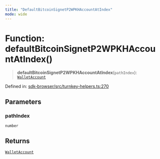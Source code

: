 ```yaml
---
title: "DefaultBitcoinSignetP2WPKHAccountAtIndex"
mode: wide
---
```

  
# Function: defaultBitcoinSignetP2WPKHAccountAtIndex()

> **defaultBitcoinSignetP2WPKHAccountAtIndex**(`pathIndex`): [`WalletAccount`](../WalletAccount/readme)

Defined in: [sdk-browser/src/turnkey-helpers.ts:270](https://github.com/tkhq/sdk/blob/ee72856c3f450731d7501ab05001215768b71500/packages/sdk-browser/src/turnkey-helpers.ts#L270)

## Parameters

### pathIndex

`number`

## Returns

[`WalletAccount`](../WalletAccount/readme)
